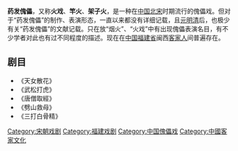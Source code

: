 {{unreferenced|time=2011-06-11T04:26:04+00:00}}
'''药发傀儡'''，又称'''火戏'''、'''竿火'''、'''架子火'''，是一种在[[中国|中国]][[北宋|北宋]]时期流行的傀儡戏。但对于“药发傀儡”的制作、表演形态，一直以来都没有详细记载，且[[元明清|元明清]]后，也极少有关“药发傀儡”的文献记载。只在放“烟火”、“火戏”中有出现傀儡表演名目，有不少学者对此也有过不同程度的描述。现在在[[中国|中国]][[福建省|福建省]]闽西[[客家人|客家人]]间普遍存在。

==剧目==
* 《天女散花》
* 《武松打虎》
* 《唐僧取經》
* 《劈山救母》
* 《三打白骨精》

[[Category:宋朝戏剧|Category:宋朝戏剧]]
[[Category:福建戏剧|Category:福建戏剧]]
[[Category:中国傀儡戏|Category:中国傀儡戏]]
[[Category:中國客家文化|Category:中國客家文化]]